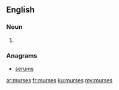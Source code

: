 ==English==

===Noun===
{{head|en|plural}}

# {{plural of|murse|lang=en}}

===Anagrams===
* [[serums#English|serums]]

[[ar:murses]]
[[fr:murses]]
[[ku:murses]]
[[my:murses]]